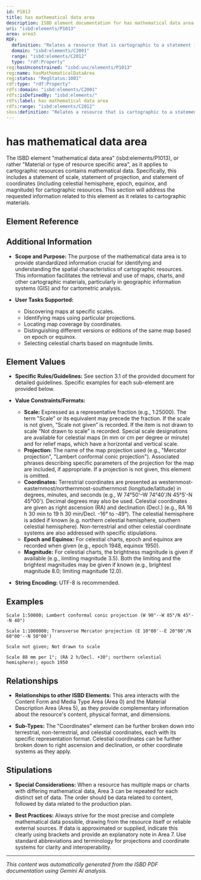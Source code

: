 ```yaml
---
id: P1013
title: has mathematical data area
description: ISBD element documentation for has mathematical data area
uri: "isbd:elements/P1013"
area: area3
RDF:
  definition: "Relates a resource that is cartographic to a statement including the statement of scale, statement of projection, and the statement of coordinates and equinox."
  domain: "isbd:elements/C2001"
  range: "isbd:elements/C2012"
  type: "rdf:Property"
reg:hasUnconstrained: "isbd:unc/elements/P1013"
reg:name: hasMathematicalDataArea
reg:status: "RegStatus:1001"
rdf:type: "rdf:Property"
rdfs:domain: "isbd:elements/C2001"
rdfs:isDefinedBy: "isbd:elements/"
rdfs:label: has mathematical data area
rdfs:range: "isbd:elements/C2012"
skos:definition: "Relates a resource that is cartographic to a statement including the statement of scale, statement of projection, and the statement of coordinates and equinox."
---
```

# has mathematical data area

The ISBD element "mathematical data area" (isbd:elements/P1013), or rather "Material or type of resource specific area", as it applies to cartographic resources contains mathematical data. Specifically, this includes a statement of scale, statement of projection, and statement of coordinates (including celestial hemisphere, epoch, equinox, and magnitude) for cartographic resources. This section will address the requested information related to this element as it relates to cartographic materials.


## Element Reference


<ElementReference frontMatter={frontMatter} />

## Additional Information

- **Scope and Purpose:** The purpose of the mathematical data area is to provide standardized information crucial for identifying and understanding the spatial characteristics of cartographic resources. This information facilitates the retrieval and use of maps, charts, and other cartographic materials, particularly in geographic information systems (GIS) and for cartometric analysis.

- **User Tasks Supported:**
    - Discovering maps at specific scales.
    - Identifying maps using particular projections.
    - Locating map coverage by coordinates.
    - Distinguishing different versions or editions of the same map based on epoch or equinox.
    - Selecting celestial charts based on magnitude limits.


## Element Values

- **Specific Rules/Guidelines:** See section 3.1 of the provided document for detailed guidelines. Specific examples for each sub-element are provided below.

- **Value Constraints/Formats:**
    - **Scale:** Expressed as a representative fraction (e.g., 1:25000). The term "Scale" or its equivalent may precede the fraction.  If the scale is not given, “Scale not given” is recorded. If the item is not drawn to scale “Not drawn to scale” is recorded. Special scale designations are available for celestial maps (in mm or cm per degree or minute) and for relief maps, which have a horizontal and vertical scale.
    - **Projection:**  The name of the map projection used (e.g., "Mercator projection", "Lambert conformal conic projection").  Associated phrases describing specific parameters of the projection for the map are included, if appropriate. If a projection is not given, this element is omitted.
    - **Coordinates:**  Terrestrial coordinates are presented as westernmost-easternmost/northernmost-southernmost (longitude/latitude) in degrees, minutes, and seconds (e.g., W 74°50'–W 74°40'/N 45°5′-N 45°00'). Decimal degrees may also be used.  Celestial coordinates are given as right ascension (RA) and declination (Decl.) (e.g., RA 16 h 30 min to 19 h 30 min/Decl. -16° to -49°). The celestial hemisphere is added if known (e.g. northern celestial hemisphere, southern celestial hemisphere). Non-terrestrial and other celestial coordinate systems are also addressed with specific stipulations.
    - **Epoch and Equinox:** For celestial charts, epoch and equinox are recorded when given (e.g., epoch 1948, equinox 1950).
    - **Magnitude:** For celestial charts, the brightness magnitude is given if available (e.g., limiting magnitude 3.5). Both the limiting and the brightest magnitudes may be given if known (e.g., brightest magnitude 8.0; limiting magnitude 12.0).


- **String Encoding:**  UTF-8 is recommended.


## Examples

```
Scale 1:50000; Lambert conformal conic projection (W 90°--W 85°/N 45°--N 40°)
```

```
Scale 1:1000000; Transverse Mercator projection (E 10°00'--E 20°00'/N 60°00'--N 50°00')
```
```
Scale not given; Not drawn to scale
```

```
Scale 88 mm per 1°; (RA 2 h/Decl. +30°; northern celestial hemisphere); epoch 1950
```


## Relationships

- **Relationships to other ISBD Elements:** This area interacts with the Content Form and Media Type Area (Area 0) and the Material Description Area (Area 5), as they provide complementary information about the resource's content, physical format, and dimensions.

- **Sub-Types:**  The "Coordinates" element can be further broken down into terrestrial, non-terrestrial, and celestial coordinates, each with its specific representation format. Celestial coordinates can be further broken down to right ascension and declination, or other coordinate systems as they apply.


## Stipulations

- **Special Considerations:** When a resource has multiple maps or charts with differing mathematical data, Area 3 can be repeated for each distinct set of data.  The order should be data related to content, followed by data related to the production plan.


- **Best Practices:**  Always strive for the most precise and complete mathematical data possible, drawing from the resource itself or reliable external sources.  If data is approximated or supplied, indicate this clearly using brackets and provide an explanatory note in Area 7. Use standard abbreviations and terminology for projections and coordinate systems for clarity and interoperability.


---

*This content was automatically generated from the ISBD PDF documentation using Gemini AI analysis.*
